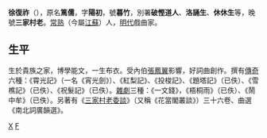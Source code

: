'''徐復祚'''（{{bd|1560年||1630年|？|catIdx=X徐}}），原名'''篤儒'''，字'''陽初'''，號'''暮竹'''，別署'''破慳道人'''、'''洛誦生'''、'''休休生'''等，晚號'''三家村老'''。[[常熟|常熟]]（今屬[[江蘇|江蘇]]）人，[[明代|明代]]戲曲家。

==生平==
生於貴族之家，博學能文，一生布衣。受內伯[[張鳳翼|張鳳翼]]影響，好詞曲創作。撰有[[傳奇|傳奇]]六種：《霄光記》（一名《宵光劍》）、《紅梨記》、《投梭記》、《題塔記》（已佚）、《雪樵記》（已佚）、《祝髮記》（已佚）。[[雜劇|雜劇]]三種：《一文錢》，《梧桐雨》（已佚）、《鬧中牟》（已佚）。另著有《[[三家村老委談|三家村老委談]]》（又稱《花當閣叢談》）三十六卷、曲選《南北詞廣韻選》。

[[Category:明朝戲曲家|X]]
[[Category:徐姓|F]]